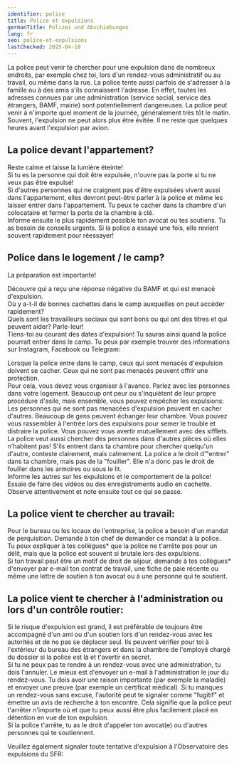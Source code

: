 ```yaml
---
identifier: police
title: Police et expulsions
germanTitle: Polizei und Abschiebungen
lang: fr
seo: police-et-expulsions
lastChecked: 2025-04-18
---
```


La police peut venir te chercher pour une expulsion dans de nombreux endroits, par exemple chez toi, lors d'un rendez-vous administratif ou au travail, ou même dans la rue.
La police tente aussi parfois de s'adresser à la famille ou à des amis s'ils connaissent l'adresse.
En effet, toutes les adresses connues par une administration (service social, service des étrangers, BAMF, mairie) sont potentiellement dangereuses. 
La police peut venir à n'importe quel moment de la journée, généralement très tôt le matin. Souvent, l'expulsion ne peut alors plus être évitée. 
Il ne reste que quelques heures avant l'expulsion par avion.

## La police devant l'appartement?

Reste calme et laisse la lumière éteinte! <br/>
Si tu es la personne qui doit être expulsée, n'ouvre pas la porte si tu ne veux pas être expulsé! <br/>
Si d'autres personnes qui ne craignent pas d'être expulsées vivent aussi dans l'appartement, elles devront peut-être parler à la police et même les laisser entrer dans l'appartement. Tu peux te cacher dans la chambre d'un colocataire et fermer la porte de la chambre à clé. <br/>
Informe ensuite le plus rapidement possible ton avocat ou tes soutiens. Tu as besoin de conseils urgents. Si la police a essayé une fois, elle revient souvent rapidement pour réessayer!

## Police dans le logement / le camp?

La préparation est importante!

Découvre qui a reçu une réponse négative du BAMF et qui est menacé d'expulsion. <br/>
Où y a-t-il de bonnes cachettes dans le camp auxquelles on peut accéder rapidement? <br/>
Quels sont les travailleurs sociaux qui sont bons ou qui ont des titres et qui peuvent aider? Parle-leur! <br/>
Tiens-toi au courant des dates d'expulsion! Tu sauras ainsi quand la police pourrait entrer dans le camp. Tu peux par exemple trouver des informations sur Instagram, Facebook ou Telegram: <Address identifier="deportationalarm"></Address>
Lorsque la police entre dans le camp, ceux qui sont menacés d'expulsion doivent se cacher. Ceux qui ne sont pas menacés peuvent offrir une protection. <br/>
Pour cela, vous devez vous organiser à l'avance. Parlez avec les personnes dans votre logement. Beaucoup ont peur ou s'inquiètent de leur propre procédure d'asile, mais ensemble, vous pouvez empêcher les expulsions: Les personnes qui ne sont pas menacées d'expulsion peuvent en cacher d'autres. Beaucoup de gens peuvent échanger leur chambre. Vous pouvez vous rassembler à l'entrée lors des expulsions pour semer le trouble et distraire la police. Vous pouvez vous avertir mutuellement avec des sifflets. <br/>
La police veut aussi chercher des personnes dans d'autres pièces où elles n'habitent pas! S'ils entrent dans ta chambre pour chercher quelqu'un d'autre, conteste clairement, mais calmement. La police a le droit d'"entrer" dans ta chambre, mais pas de la "fouiller". Elle n'a donc pas le droit de fouiller dans les armoires ou sous le lit. <br/>
Informe les autres sur les expulsions et le comportement de la police! Essaie de faire des vidéos ou des enregistrements audio en cachette. Observe attentivement et note ensuite tout ce qui se passe. <br/>

## La police vient te chercher au travail:

Pour le bureau ou les locaux de l'entreprise, la police a besoin d'un mandat de perquisition. Demande à ton chef de demander ce mandat à la police. <br/>
Tu peux expliquer à tes collègues* que la police ne t'arrête pas pour un délit, mais que la police est souvent si brutale lors des expulsions. <br/>
Si ton travail peut être un motif de droit de séjour, demande à tes collègues* d'envoyer par e-mail ton contrat de travail, une fiche de paie récente ou même une lettre de soutien à ton avocat ou à une personne qui te soutient.

## La police vient te chercher à l'administration ou lors d'un contrôle routier:

Si le risque d'expulsion est grand, il est préférable de toujours être accompagné d'un ami ou d'un soutien lors d'un rendez-vous avec les autorités et de ne pas se déplacer seul. Ils peuvent vérifier pour toi à l'extérieur du bureau des étrangers et dans la chambre de l'employé chargé du dossier si la police est là et t'avertir en secret. <br/>
Si tu ne peux pas te rendre à un rendez-vous avec une administration, tu dois l'annuler. Le mieux est d'envoyer un e-mail à l'administration le jour du rendez-vous. Tu dois avoir une raison importante (par exemple la maladie) et envoyer une preuve (par exemple un certificat médical). Si tu manques un rendez-vous sans excuse, l'autorité peut te signaler comme "fugitif" et émettre un avis de recherche à ton encontre. Cela signifie que la police peut t'arrêter n'importe où et que tu peux aussi être plus facilement placé en détention en vue de ton expulsion. <br/>
Si la police t'arrête, tu as le droit d'appeler ton avocat(e) ou d'autres personnes qui te soutiennent.

Veuillez également signaler toute tentative d'expulsion à l'Observatoire des expulsions du SFR: <Address identifier="sfr_abschiebemonitoring"></Address>
